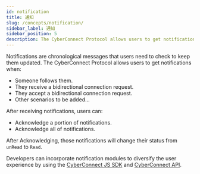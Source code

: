 ```yaml
---
id: notification
title: 通知
slug: /concepts/notification/
sidebar_label: 通知
sidebar_position: 5
description: The CyberConnect Protocol allows users to get notifications in time.
---
```


Notifications are chronological messages that users need to check to keep them updated. The CyberConnect Protocol allows users to get notifications when:

<ul>
  <li>Someone follows them.</li>
  <li>They receive a bidirectional connection request.</li>
  <li>They accept a bidirectional connection request.</li>
  <li>Other scenarios to be added…</li>
</ul>

After receiving notifications, users can:

<ul>
  <li>Acknowledge a portion of notifications.</li>
  <li>Acknowledge all of notifications.</li>
</ul>

After Acknowledging, those notifications will change their status from `unRead` to `Read`.

Developers can incorporate notification modules to diversify the user experience by using the [CyberConnect JS SDK](/cyberconnect-sdk/connect-with-js-sdk/) and [CyberConnect API](/cyberconnect-api/graphql-api/identity/#retrieve-notifications).

